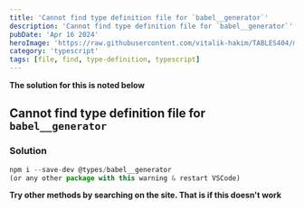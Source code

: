 ```yaml
---
title: 'Cannot find type definition file for `babel__generator`'
description: 'Cannot find type definition file for `babel__generator`'
pubDate: 'Apr 16 2024'
heroImage: 'https://raw.githubusercontent.com/vitalik-hakim/TABLES404/main/error_b/typescript.png'
category: 'typescript'
tags: [file, find, type-definition, typescript]
---
```


**The solution for this is noted below**

## Cannot find type definition file for `babel__generator`

### Solution

```typescript
npm i --save-dev @types/babel__generator
(or any other package with this warning & restart VSCode)
```

**Try other methods by searching on the site. That is if this doesn't work**
